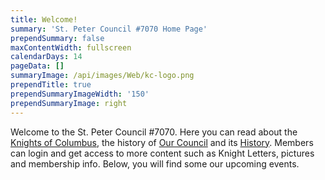 ```yaml
---
title: Welcome!
summary: 'St. Peter Council #7070 Home Page'
prependSummary: false
maxContentWidth: fullscreen
calendarDays: 14
pageData: []
summaryImage: /api/images/Web/kc-logo.png
prependTitle: true
prependSummaryImageWidth: '150'
prependSummaryImage: right
---
```


Welcome to the St. Peter Council #7070.  Here you can read about the [Knights of Columbus](/Membership/WhoAreTheKnights), the history of [Our Council](/OurCouncil/Welcome) and its [History](OurCouncil/History).  Members can login and get access to more content such as Knight Letters, pictures and membership info.  Below, you will find some our upcoming events.

<CalendarCards days="30" />


